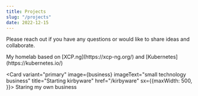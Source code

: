 ```yaml
---
title: Projects
slug: "/projects"
date: 2022-12-15
---
```


Please reach out if you have any questions or would like to share ideas and collaborate.

<Flex>
   <Card 
    variant="primary" 
    image={server} 
    imageText="satellite view of new york city" 
    title="Kubernetes Homelab"
    href="/homelab"
    sx={{maxWidth: 500, }}>
         My homelab based on [XCP.ng](https://xcp-ng.org/) and [Kubernetes](https://kubernetes.io/) 
    </Card>

   <Card 
    variant="primary" 
    image={business} 
    imageText="small technology business" 
    title="Starting kirbyware"
    href="/kirbyware"
    sx={{maxWidth: 500, }}>
         Staring my own business 
    </Card>

</Flex>

